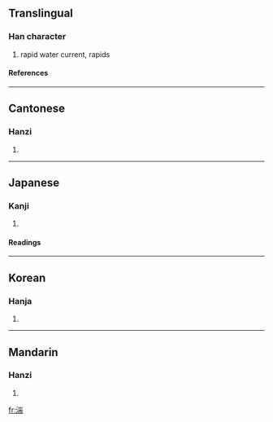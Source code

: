 ==Translingual==
===Han character===
{{Han char|rn=85|rad=水|as=09|sn=12|four=3212<sub>7</sub>|canj=水山一月 (EUMB)}}
# rapid water current, rapids
====References====
{{Han ref|kx=0636.250|dkj=17825|dj=1043.230|hdz=31677.100|uh=6E4D|ud=28237|bh=B4F8|bd=46328}}

----
==Cantonese==
===Hanzi===
{{yue-hanzi|jyut=|y=teun1}}
# {{defn|Cantonese}}

----
==Japanese==
===Kanji===
{{ja-kanji|grade=|rs=水09}}
# {{defn|Japanese}} 
====Readings====
{{ja-readings|on=[[たん]] (tan)|kun=[[はやせ]] (hayase), [[はやい]] (hayai)}}

----
==Korean==
===Hanja===
{{ko-hanja|hangeul=단|eumhun=|rv=dan|mr=tan|y=tan}}
# {{defn|Korean}}

----
==Mandarin==
===Hanzi===
{{cmn-hanzi|pin=[[tuān]] ([[tuan1]])|wg=t'uan<sup>1</sup>}}
# {{defn|Mandarin}}

[[fr:湍]]